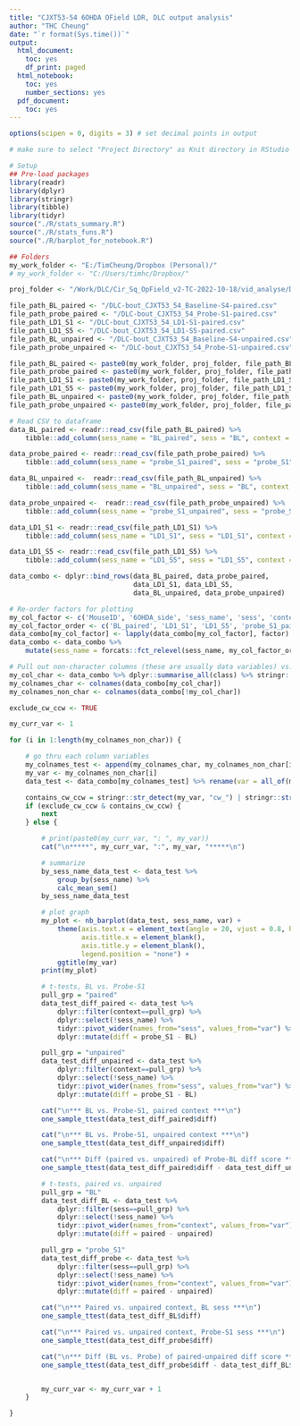 ```yaml
---
title: "CJXT53-54 6OHDA OField LDR, DLC output analysis"
author: "THC Cheung"
date: "`r format(Sys.time())`"
output:
  html_document:
    toc: yes
    df_print: paged
  html_notebook:
    toc: yes
    number_sections: yes
  pdf_document:
    toc: yes
---
```


```r
options(scipen = 0, digits = 3) # set decimal points in output
```

```r
# make sure to select "Project Directory" as Knit directory in RStudio GUI

# Setup
## Pre-load packages
library(readr)
library(dplyr)
library(stringr)
library(tibble)
library(tidyr)
source("./R/stats_summary.R")
source("./R/stats_funs.R")
source("./R/barplot_for_notebook.R")

## Folders
my_work_folder <- "E:/TimCheung/Dropbox (Personal)/"
# my_work_folder <- "C:/Users/timhc/Dropbox/"

proj_folder <- "/Work/DLC/Cir_Sq_OpField_v2-TC-2022-10-18/vid_analyse/DLC_bout_csv_output/"

file_path_BL_paired <- "/DLC-bout_CJXT53_54_Baseline-S4-paired.csv"
file_path_probe_paired <- "/DLC-bout_CJXT53_54_Probe-S1-paired.csv"
file_path_LD1_S1 <- "/DLC-bout_CJXT53_54_LD1-S1-paired.csv"
file_path_LD1_S5 <- "/DLC-bout_CJXT53_54_LD1-S5-paired.csv"
file_path_BL_unpaired <- "/DLC-bout_CJXT53_54_Baseline-S4-unpaired.csv"
file_path_probe_unpaired <- "/DLC-bout_CJXT53_54_Probe-S1-unpaired.csv"

file_path_BL_paired <- paste0(my_work_folder, proj_folder, file_path_BL_paired)
file_path_probe_paired <- paste0(my_work_folder, proj_folder, file_path_probe_paired)
file_path_LD1_S1 <- paste0(my_work_folder, proj_folder, file_path_LD1_S1)
file_path_LD1_S5 <- paste0(my_work_folder, proj_folder, file_path_LD1_S5)
file_path_BL_unpaired <- paste0(my_work_folder, proj_folder, file_path_BL_unpaired)
file_path_probe_unpaired <- paste0(my_work_folder, proj_folder, file_path_probe_unpaired)

# Read CSV to dataframe
data_BL_paired <- readr::read_csv(file_path_BL_paired) %>%
    tibble::add_column(sess_name = "BL_paired", sess = "BL", context = "paired")

data_probe_paired <- readr::read_csv(file_path_probe_paired) %>%
    tibble::add_column(sess_name = "probe_S1_paired", sess = "probe_S1", context = "paired")

data_BL_unpaired <-  readr::read_csv(file_path_BL_unpaired) %>%
    tibble::add_column(sess_name = "BL_unpaired", sess = "BL", context = "unpaired")

data_probe_unpaired <-  readr::read_csv(file_path_probe_unpaired) %>%
    tibble::add_column(sess_name = "probe_S1_unpaired", sess = "probe_S1", context = "unpaired")

data_LD1_S1 <- readr::read_csv(file_path_LD1_S1) %>%
    tibble::add_column(sess_name = "LD1_S1", sess = "LD1_S1", context = "paired")

data_LD1_S5 <- readr::read_csv(file_path_LD1_S5) %>%
    tibble::add_column(sess_name = "LD1_S5", sess = "LD1_S5", context = "paired")

data_combo <- dplyr::bind_rows(data_BL_paired, data_probe_paired,
                               data_LD1_S1, data_LD1_S5,
                               data_BL_unpaired, data_probe_unpaired)

# Re-order factors for plotting
my_col_factor <- c('MouseID', '6OHDA_side', 'sess_name', 'sess', 'context')
my_col_factor_order <- c('BL_paired', 'LD1_S1', 'LD1_S5', 'probe_S1_paired', 'BL_unpaired', 'probe_S1_unpaired')
data_combo[my_col_factor] <- lapply(data_combo[my_col_factor], factor)
data_combo <- data_combo %>%
    mutate(sess_name = forcats::fct_relevel(sess_name, my_col_factor_order))

# Pull out non-character columns (these are usually data variables) vs. character columns (these are usually factors)
my_col_char <- data_combo %>% dplyr::summarise_all(class) %>% stringr::str_detect("character|factor")
my_colnames_char <- colnames(data_combo[my_col_char])
my_colnames_non_char <- colnames(data_combo[!my_col_char])

```



``` r

exclude_cw_ccw <- TRUE

my_curr_var <- 1

for (i in 1:length(my_colnames_non_char)) {

    # go thru each column variables
    my_colnames_test <- append(my_colnames_char, my_colnames_non_char[i])
    my_var <- my_colnames_non_char[i]
    data_test <- data_combo[my_colnames_test] %>% rename(var = all_of(my_var))

    contains_cw_ccw = stringr::str_detect(my_var, "cw_") | stringr::str_detect(my_var, "ccw_")
    if (exclude_cw_ccw & contains_cw_ccw) {
        next
    } else {

        # print(paste0(my_curr_var, ": ", my_var))
        cat("\n*****", my_curr_var, ":", my_var, "*****\n")

        # summarize
        by_sess_name_data_test <- data_test %>%
            group_by(sess_name) %>%
            calc_mean_sem()
        by_sess_name_data_test

        # plot graph
        my_plot <- nb_barplot(data_test, sess_name, var) +
            theme(axis.text.x = element_text(angle = 20, vjust = 0.8, hjust=0.8),
                  axis.title.x = element_blank(),
                  axis.title.y = element_blank(),
                  legend.position = "none") +
            ggtitle(my_var)
        print(my_plot)

        # t-tests, BL vs. Probe-S1
        pull_grp = "paired"
        data_test_diff_paired <- data_test %>%
            dplyr::filter(context==pull_grp) %>%
            dplyr::select(!sess_name) %>%
            tidyr::pivot_wider(names_from="sess", values_from="var") %>%
            dplyr::mutate(diff = probe_S1 - BL)

        pull_grp = "unpaired"
        data_test_diff_unpaired <- data_test %>%
            dplyr::filter(context==pull_grp) %>%
            dplyr::select(!sess_name) %>%
            tidyr::pivot_wider(names_from="sess", values_from="var") %>%
            dplyr::mutate(diff = probe_S1 - BL)

        cat("\n*** BL vs. Probe-S1, paired context ***\n")
        one_sample_ttest(data_test_diff_paired$diff)

        cat("\n*** BL vs. Probe-S1, unpaired context ***\n")
        one_sample_ttest(data_test_diff_unpaired$diff)

        cat("\n*** Diff (paired vs. unpaired) of Probe-BL diff score ***\n")
        one_sample_ttest(data_test_diff_paired$diff - data_test_diff_unpaired$diff)

        # t-tests, paired vs. unpaired
        pull_grp = "BL"
        data_test_diff_BL <- data_test %>%
            dplyr::filter(sess==pull_grp) %>%
            dplyr::select(!sess_name) %>%
            tidyr::pivot_wider(names_from="context", values_from="var") %>%
            dplyr::mutate(diff = paired - unpaired)

        pull_grp = "probe_S1"
        data_test_diff_probe <- data_test %>%
            dplyr::filter(sess==pull_grp) %>%
            dplyr::select(!sess_name) %>%
            tidyr::pivot_wider(names_from="context", values_from="var") %>%
            dplyr::mutate(diff = paired - unpaired)

        cat("\n*** Paired vs. unpaired context, BL sess ***\n")
        one_sample_ttest(data_test_diff_BL$diff)

        cat("\n*** Paired vs. unpaired context, Probe-S1 sess ***\n")
        one_sample_ttest(data_test_diff_probe$diff)

        cat("\n*** Diff (BL vs. Probe) of paired-unpaired diff score ***\n")
        one_sample_ttest(data_test_diff_probe$diff - data_test_diff_BL$diff)


        my_curr_var <- my_curr_var + 1
    }

}

```


